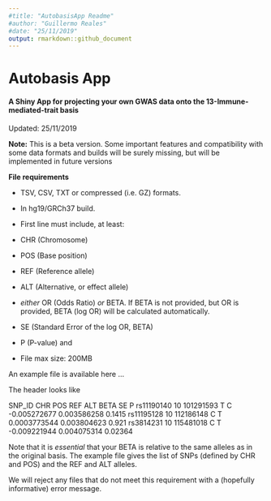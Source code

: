 ```yaml
---
#title: "AutobasisApp Readme"
#author: "Guillermo Reales"
#date: "25/11/2019"
output: rmarkdown::github_document
---
```


# Autobasis App
#### A Shiny App for projecting your own GWAS data onto the 13-Immune-mediated-trait basis  

Updated: 25/11/2019

**Note:** This is a beta version. Some important features and compatibility with some data formats and builds will be surely missing, but will be implemented in future versions

**File requirements**

* TSV, CSV, TXT or compressed (i.e. GZ) formats.

* In hg19/GRCh37 build.

* First line must include, at least: 
- CHR (Chromosome)
- POS (Base position)
- REF (Reference allele)
- ALT (Alternative, or effect allele)
- *either* OR (Odds Ratio) *or* BETA. If BETA is not provided, but OR is provided, BETA (log OR) will be calculated automatically.
- SE (Standard Error of the log OR, BETA) 
- P (P-value) and 

* File max size: 200MB

An example file is available here ...

The header looks like 

SNP_ID	CHR	POS	REF	ALT	BETA	SE	P
rs11190140	10	101291593	T	C	-0.005272677	0.003586258	0.1415
rs11195128	10	112186148	C	T	0.0003773544	0.003804623	0.921
rs3814231	10	115481018	C	T	-0.009221944	0.004075314	0.02364

Note that it is *essential* that your BETA is relative to the same alleles as in the original basis.  The example file gives the list of SNPs (defined by CHR and POS) and the REF and ALT alleles.

We will reject any files that do not meet this requirement with a (hopefully informative) error message.  
